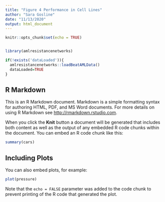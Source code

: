 ```yaml
---
title: "Figure 4 Performance in Cell Lines"
author: "Sara Gosline"
date: "11/13/2020"
output: html_document
---
```


```r
knitr::opts_chunk$set(echo = TRUE)


library(amlresistancenetworks)

if(!exists('dataLoaded')){
  amlresistancenetworks::loadBeatAMLData()
  dataLoaded=TRUE
}

```

## R Markdown

This is an R Markdown document. Markdown is a simple formatting syntax for authoring HTML, PDF, and MS Word documents. For more details on using R Markdown see <http://rmarkdown.rstudio.com>.

When you click the **Knit** button a document will be generated that includes both content as well as the output of any embedded R code chunks within the document. You can embed an R code chunk like this:

```r
summary(cars)
```

## Including Plots

You can also embed plots, for example:

```r
plot(pressure)
```

Note that the `echo = FALSE` parameter was added to the code chunk to prevent printing of the R code that generated the plot.
